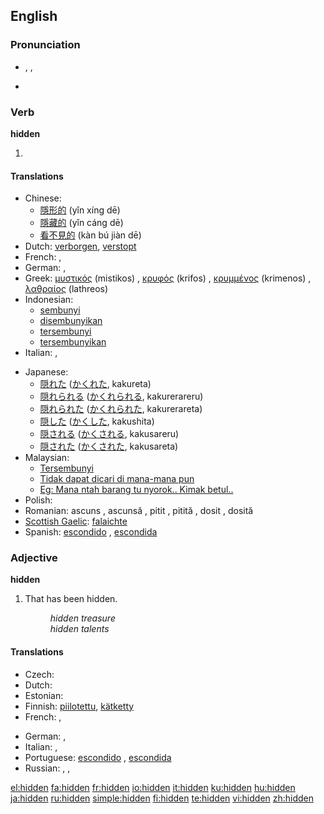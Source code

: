 ==English==

===Pronunciation===
* {{enPR|hĭd'n}}, {{IPA|/ˈhɪd(ə)n/}}, {{SAMPA|/"hId(@)n/}}
* {{audio|en-us-hidden.ogg|Audio (US)}}
*: {{rhymes|ɪdən}}

===Verb===
'''hidden'''

# {{past participle of|to [[hide]]}}

====Translations====
{{trans-top|Past participle of [[hide]]}}
* Chinese:
** [[隱形的]] (yǐn xíng dē)
** [[隱藏的]] (yǐn cáng dē)
** [[看不見的]] (kàn bú jiàn dē)
* Dutch: [[verborgen]], [[verstopt]]
* French: {{t+|fr|caché|m}}, {{t+|fr|cachée|f}}
* German: {{t+|de|versteckt}}, {{t-|de|verborgen}}
* Greek: [[μυστικός]] (mistikos) {{m}}, [[κρυφός]] (krifos) {{m}}, [[κρυμμένος]] (krimenos) {{m}}, [[λαθραίος]] (lathreos) {{m}}
* Indonesian:
** [[sembunyi]]
** [[sembunyi|disembunyikan]]
** [[sembunyi|tersembunyi]]
** [[sembunyi|tersembunyikan]]
* Italian: {{t+|it|nascosto|m}}, {{t+|it|nascosta|f}}
{{trans-mid}}
* Japanese:
** [[隠れた]] ([[かくれた]], kakureta)
** [[隠れられる]] ([[かくれられる]], kakurerareru)
** [[隠れられた]] ([[かくれられた]], kakurerareta)
** [[隠した]] ([[かくした]], kakushita)
** [[隠される]] ([[かくされる]], kakusareru)
** [[隠された]] ([[かくされた]], kakusareta)
* Malaysian:
** [[Tersembunyi]]
** [[Tidak dapat dicari di mana-mana pun]]
** [[Eg: Mana ntah barang tu nyorok.. Kimak betul..]]
* Polish: {{t|pl|ukryty}}
* Romanian: ascuns {{m}}, ascunsă {{f}}, pitit {{m}}, pitită {{f}}, dosit {{m}}, dosită {{f}}
* [[Scottish Gaelic]]: [[falaichte]]
* Spanish: [[escondido]] {{m}}, [[escondida]] {{f}}
{{trans-bottom}}

===Adjective===
'''hidden'''

# That has been hidden.
#: ''hidden treasure''
#: ''hidden talents''

====Translations====
{{trans-top|That has been hidden}}
* Czech: {{t-|cs|skrytý|m}}
* Dutch: {{t+|nl|verborgen}}
* Estonian: {{t|et|peidetud}}
* Finnish: [[piilotettu]], [[kätketty]]
* French: {{t+|fr|caché|m}}, {{t+|fr|cachée|f}}
{{trans-mid}}
* German: {{t+|de|versteckt}}, {{t-|de|verborgen}}
* Italian: {{t+|it|nascosto|m}}, {{t+|it|nascosta|f}}
* Portuguese: [[escondido]] {{m}}, [[escondida]] {{f}}
* Russian: {{t|ru|спрятанный|tr=spr'átannyj|sc=Cyrl}}, {{t|ru|скрытый|tr=skrýtyj|sc=Cyrl}}, {{t|ru|потаённый|tr=potajónnyj|sc=Cyrl}}
{{trans-bottom}}

[[el:hidden]]
[[fa:hidden]]
[[fr:hidden]]
[[io:hidden]]
[[it:hidden]]
[[ku:hidden]]
[[hu:hidden]]
[[ja:hidden]]
[[ru:hidden]]
[[simple:hidden]]
[[fi:hidden]]
[[te:hidden]]
[[vi:hidden]]
[[zh:hidden]]